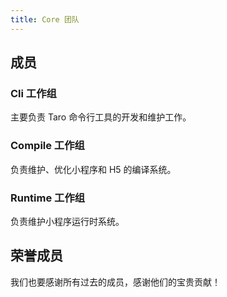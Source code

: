 ```yaml
---
title: Core 团队
---
```



## 成员

<ListPage type="team" team="1db056fc-165e-4209-bf2d-442530065e78" full />

### Cli 工作组

主要负责 Taro 命令行工具的开发和维护工作。

### Compile 工作组

负责维护、优化小程序和 H5 的编译系统。

### Runtime 工作组

负责维护小程序运行时系统。

## 荣誉成员

我们也要感谢所有过去的成员，感谢他们的宝贵贡献！

<ListPage type="team" team="1db056fc-165e-4209-bf2d-442530065e78" alumni full />
